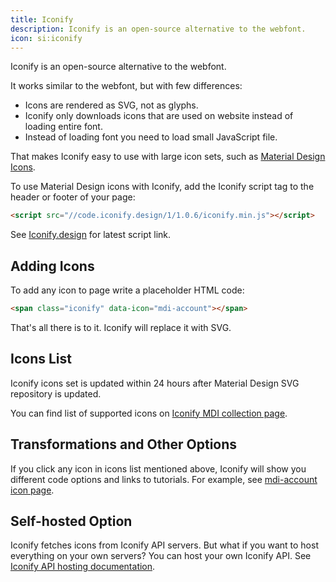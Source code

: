 ```yaml
---
title: Iconify
description: Iconify is an open-source alternative to the webfont.
icon: si:iconify
---
```


Iconify is an open-source alternative to the webfont.

It works similar to the webfont, but with few differences:

* Icons are rendered as SVG, not as glyphs.
* Iconify only downloads icons that are used on website instead of loading entire font.
* Instead of loading font you need to load small JavaScript file.

That makes Iconify easy to use with large icon sets, such as [Material Design Icons](/library/mdi).

To use Material Design icons with Iconify, add the Iconify script tag to the header or footer of your page:

```html
<script src="//code.iconify.design/1/1.0.6/iconify.min.js"></script>
```

See [Iconify.design](https://iconify.design) for latest script link.

## Adding Icons

To add any icon to page write a placeholder HTML code:

```html
<span class="iconify" data-icon="mdi-account"></span>
```

That's all there is to it. Iconify will replace it with SVG.

## Icons List

Iconify icons set is updated within 24 hours after Material Design SVG repository is updated.

You can find list of supported icons on [Iconify MDI collection page](https://iconify.design/icon-sets/mdi/).

## Transformations and Other Options

If you click any icon in icons list mentioned above, Iconify will show you different code options and links to tutorials. For example, see [mdi-account icon page](https://iconify.design/icon-sets/mdi/account.html).

## Self-hosted Option

Iconify fetches icons from Iconify API servers. But what if you want to host everything on your own servers? You can host your own Iconify API. See [Iconify API hosting documentation](https://iconify.design/docs/api-hosting/).

